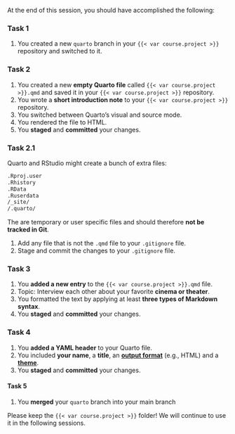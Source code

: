 At the end of this session, you should have accomplished the following:

### Task 1

1. You created a new `quarto` branch in your `{{< var course.project >}}` repository and switched to it.

### Task 2

1. You created a new **empty Quarto file** called `{{< var course.project >}}.qmd` and saved it in your `{{< var course.project >}}` repository.
1. You wrote a **short introduction note** to your `{{< var course.project >}}` repository.
1.    You switched between Quarto's visual and source mode.
1.    You rendered the file to HTML.
1. You **staged** and **committed** your changes.

### Task 2.1

Quarto and RStudio might create a bunch of extra files:

```bash
.Rproj.user
.Rhistory
.RData
.Ruserdata
/_site/
/.quarto/
```

The are temporary or user specific files and should therefore **not be tracked in Git**.

1. Add any file that is not the `.qmd` file to your `.gitignore` file.
1. Stage and commit the changes to your `.gitignore` file.

### Task 3

1. You **added a new entry** to the `{{< var course.project >}}.qmd` file.
1. Topic: Interview each other about your favorite **cinema or theater**.
1. You formatted the text by applying at least **three types of Markdown syntax**.
1. You **staged** and **committed** your changes.

### Task 4

1. You **added a YAML header** to your Quarto file.
1. You included **your name**, a **title**, an [**output format**](https://quarto.org/docs/output-formats/all-formats.html) (e.g., HTML) and a [**theme**](https://quarto.org/docs/output-formats/html-themes.html).
1. You **staged** and **committed** your changes.

#### Task 5

1. You **merged** your `quarto` branch into your main branch

Please keep the `{{< var course.project >}}` folder!
We will continue to use it in the following sessions.
